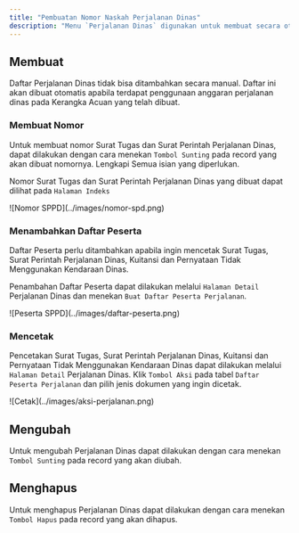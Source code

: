 ```yaml
---
title: "Pembuatan Nomor Naskah Perjalanan Dinas"
description: "Menu `Perjalanan Dinas` digunakan untuk membuat secara otomatis nomor Surat Tugas dan Surat Perintah Perjalanan Dinas. Selian itu juga dapat digunakan untuk mencetak Surat Tugas, SPPD, Kuitansi dan Pernyataan Tidak Menggunakan Kendaraan Dinas."
---
```



## Membuat

<Note>
Daftar Perjalanan Dinas tidak bisa ditambahkan secara manual. Daftar ini akan dibuat otomatis apabila terdapat penggunaan anggaran perjalanan dinas pada Kerangka Acuan yang telah dibuat.
</Note>

### Membuat Nomor

Untuk membuat nomor Surat Tugas dan Surat Perintah Perjalanan Dinas, dapat dilakukan dengan cara menekan  `Tombol Sunting` pada record yang akan dibuat nomornya. Lengkapi Semua isian yang diperlukan.

Nomor Surat Tugas dan Surat Perintah Perjalanan Dinas yang dibuat dapat dilihat pada `Halaman Indeks`

<Frame caption="Tampilan Surat Tugas dan Surat Perintah Perjalanan Dinas">
    ![Nomor SPPD](../images/nomor-spd.png)
</Frame>

### Menambahkan Daftar Peserta

<Note>
Daftar Peserta perlu ditambahkan apabila ingin mencetak Surat Tugas, Surat Perintah Perjalanan Dinas, Kuitansi dan Pernyataan Tidak Menggunakan Kendaraan Dinas.
</Note>

Penambahan Daftar Peserta dapat dilakukan melalui `Halaman Detail` Perjalanan Dinas dan menekan `Buat Daftar Peserta Perjalanan`.

<Frame caption="Tampilan Penambahan Peserta Perjalanan Dinas">
    ![Peserta SPPD](../images/daftar-peserta.png)
</Frame>

### Mencetak

Pencetakan Surat Tugas, Surat Perintah Perjalanan Dinas, Kuitansi dan Pernyataan Tidak Menggunakan Kendaraan Dinas dapat dilakukan melalui `Halaman Detail` Perjalanan Dinas. Klik `Tombol Aksi` pada tabel `Daftar Peserta Perjalanan` dan pilih jenis dokumen yang ingin dicetak.

<Frame caption="Tampilan Pilihan Cetak">
    ![Cetak](../images/aksi-perjalanan.png)
</Frame>

## Mengubah

Untuk mengubah Perjalanan Dinas dapat dilakukan dengan cara menekan `Tombol Sunting` pada record yang akan diubah.

## Menghapus

Untuk menghapus Perjalanan Dinas dapat dilakukan dengan cara menekan `Tombol Hapus` pada record yang akan dihapus.